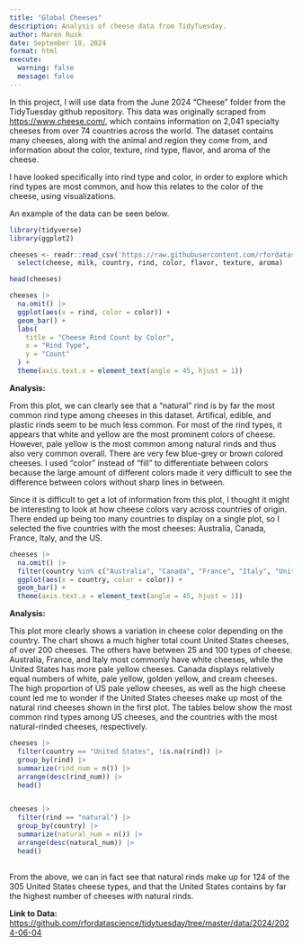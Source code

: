 ```yaml
---
title: "Global Cheeses"
description: Analysis of cheese data from TidyTuesday.
author: Maren Rusk
date: September 18, 2024
format: html
execute:
  warning: false
  message: false
---
```


In this project, I will use data from the June 2024 "Cheese" folder from the TidyTuesday github repository. This data was originally scraped from <https://www.cheese.com/>, which contains information on 2,041 specialty cheeses from over 74 countries across the world. The dataset contains many cheeses, along with the animal and region they come from, and information about the color, texture, rind type, flavor, and aroma of the cheese.

I have looked specifically into rind type and color, in order to explore which rind types are most common, and how this relates to the color of the cheese, using visualizations.

An example of the data can be seen below.

```r
library(tidyverse)
library(ggplot2)

cheeses <- readr::read_csv('https://raw.githubusercontent.com/rfordatascience/tidytuesday/master/data/2024/2024-06-04/cheeses.csv') |>
  select(cheese, milk, country, rind, color, flavor, texture, aroma)

head(cheeses)
```

```r

cheeses |>
  na.omit() |>
  ggplot(aes(x = rind, color = color)) + 
  geom_bar() + 
  labs(
    title = "Cheese Rind Count by Color",
    x = "Rind Type",
    y = "Count"
  ) + 
  theme(axis.text.x = element_text(angle = 45, hjust = 1))
```

**Analysis:**

From this plot, we can clearly see that a "natural" rind is by far the most common rind type among cheeses in this dataset. Artifical, edible, and plastic rinds seem to be much less common. For most of the rind types, it appears that white and yellow are the most prominent colors of cheese. However, pale yellow is the most common among natural rinds and thus also very common overall. There are very few blue-grey or brown colored cheeses. I used "color" instead of "fill" to differentiate between colors because the large amount of different colors made it very difficult to see the difference between colors without sharp lines in between.

Since it is difficult to get a lot of information from this plot, I thought it might be interesting to look at how cheese colors vary across countries of origin. There ended up being too many countries to display on a single plot, so I selected the five countries with the most cheeses: Australia, Canada, France, Italy, and the US.

```r

cheeses |>
  na.omit() |>
  filter(country %in% c("Australia", "Canada", "France", "Italy", "United States")) |>
  ggplot(aes(x = country, color = color)) +
  geom_bar() + 
  theme(axis.text.x = element_text(angle = 45, hjust = 1))
```

**Analysis:**

This plot more clearly shows a variation in cheese color depending on the country. The chart shows a much higher total count United States cheeses, of over 200 cheeses. The others have between 25 and 100 types of cheese. Australia, France, and Italy most commonly have white cheeses, while the United States has more pale yellow cheeses. Canada displays relatively equal numbers of white, pale yellow, golden yellow, and cream cheeses. The high proportion of US pale yellow cheeses, as well as the high cheese count led me to wonder if the United States cheeses make up most of the natural rind cheeses shown in the first plot. The tables below show the most common rind types among US cheeses, and the countries with the most natural-rinded cheeses, respectively.

```r
cheeses |>
  filter(country == "United States", !is.na(rind)) |>
  group_by(rind) |>
  summarize(rind_num = n()) |>
  arrange(desc(rind_num)) |>
  head()


cheeses |>
  filter(rind == "natural") |>
  group_by(country) |>
  summarize(natural_num = n()) |>
  arrange(desc(natural_num)) |>
  head()
  
```

From the above, we can in fact see that natural rinds make up for 124 of the 305 United States cheese types, and that the United States contains by far the highest number of cheeses with natural rinds.

**Link to Data:** <https://github.com/rfordatascience/tidytuesday/tree/master/data/2024/2024-06-04>
